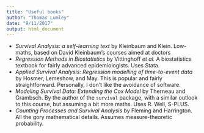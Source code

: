 ```yaml
---
title: "Useful books"
author: "Thomas Lumley"
date: "9/11/2017"
output: html_document
---
```


- *Survival Analysis: a self-learning text* by Kleinbaum and Klein. Low-maths, based on David Kleinbaum's courses aimed at doctors
- *Regression Methods in Biostatistics* by Vittinghoff *et al.* A biostatistics textbook for fairly advanced epidemiologists. Uses Stata.
- *Applied Survival Analysis: Regression modelling of time-to-event data* by Hosmer, Lemeshow, and May. This is popular and fairly straightforward. Personally, I don't like the avoidance of software. 
- *Modeling Survival Data: Extending the Cox Model* by Therneau and Grambsch. By the author of the `survival` package, with a similar outlook to this course, but assuming a bit more maths. Uses R. Well, S-PLUS. 
- *Counting Processes and Survival Analysis* by Fleming and Harrington. All the gory mathematical details. Assumes measure-theoretic probability. 
